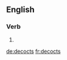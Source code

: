 ==English==

===Verb===
{{head|en|verb form}}

# {{en-third-person singular of|decoct}}

[[de:decocts]]
[[fr:decocts]]